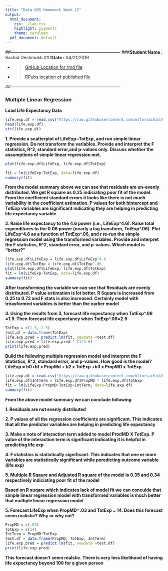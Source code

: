 ```yaml
---
title: "Data 605 Homework Week-12"
output:
  html_document:
    css: ./lab.css
    highlight: pygments
    theme: cerulean
  pdf_document: default
---
```


##---------------------------------------------------------------------------
###**Student Name :** Sachid Deshmukh
###**Date :** 04/21/2019

* > [GitHub Location for rmd 
file](https://github.com/mlforsachid/MSDSQ2Data605/blob/master/Week12/HW-12/SachidVijay.Deshmukh60.Rmd)

* > [RPubs location of published file](http://rpubs.com/sachid/Data605Week12HW)

##---------------------------------------------------------------------------

### Multiple Linear Regression

**Load Life Expectancy Data**

```r
life.exp.df = read.csv("https://raw.githubusercontent.com/mlforsachid/MSDSQ2Data605/master/Week12/HW-12/who.csv")
head(life.exp.df)
str(life.exp.df)
```

**1. Provide a scatterplot of LifeExp~TotExp, and run simple linear regression. Do not transform the variables. Provide and interpret the F statistics, R^2, standard error,and p-values only. Discuss whether the assumptions of simple linear regression met.**

```r
plot(life.exp.df$LifeExp, life.exp.df$TotExp)
```

```r
fit = lm(LifeExp~TotExp, data=life.exp.df)
summary(fit)
```
**From the model summary above we can see that residuals are un-evenly distributed. We get R square as 0.25 indiciating poor fit of the model. From the coefficient standard errors it looks like there is not much variability in the coefficient estimation. P values for both hintercept and TotExp variables are significant indicating they are helping in predicting life expectancy variable**


**2. Raise life expectancy to the 4.6 power (i.e., LifeExp^4.6). Raise total expenditures to the 0.06 power (nearly a log transform, TotExp^.06). Plot LifeExp^4.6 as a function of TotExp^.06, and r re-run the simple regression model using the transformed variables. Provide and interpret the F statistics, R^2, standard error, and p-values. Which model is "better?"**

```r
life.exp.df$LifeExp = life.exp.df$LifeExp^4.6
life.exp.df$TotExp = life.exp.df$TotExp^.06
plot(life.exp.df$LifeExp, life.exp.df$TotExp)
fit = lm(LifeExp~TotExp, data=life.exp.df)
summary(fit)
```

**After transforming the variable we can see that Residuals are evenly distributed. P value estimation is lot better. R Square is increased from 0.25 to 0.72 and F stats is also increased. Certainly model with trnasformed variables is better than the earlier model**


**3. Using the results from 3, forecast life expectancy when TotExp^.06 =1.5. Then forecast life expectancy when TotExp^.06=2.5**

```r
TotExp = c(1.5, 2.5)
test.df = data.frame(TotExp)
life.exp.pred = predict.lm(fit, newdata =test.df)
life.exp.pred = life.exp.pred ^ (1/4.6)
print(life.exp.pred)

```

**Build the following multiple regression model and interpret the F Statistics, R^2, standard error, and p-values. How good is the model? LifeExp = b0+b1 x PropMd + b2 x TotExp +b3 x PropMD x TotExp**

```r
life.exp.df = read.csv("https://raw.githubusercontent.com/mlforsachid/MSDSQ2Data605/master/Week12/HW-12/who.csv")
life.exp.df$IntTerm = life.exp.df$PropMD * life.exp.df$TotExp
fit = lm(LifeExp~PropMD+TotExp+IntTerm, data=life.exp.df)
summary(fit)
```

**From the above model summary we can conclude following**

**1. Residuals are not evenly distributed**

**2. P values of all the regression coefficients are significant. This indicates that all the predictor variables are helping in predicting life expectancy**

**3. Make a note of interaction term added to model ProdMD X TotExp. P value of the interaction term is significant indicating it is helpful in predicting life exp**

**4. F statistics is statistically significant. This indicates that one or more variables are statistically significant while poredicting outcome variable (life exp)**

**5. Multiple R Sqaure and Adjusted R square of the model is 0.35 and 0.34 respectively indiciating poor fit of the model**

**Based on R suqare which indicates lack of model fit we can conculde that simple linear regression model with transformed variables is much better that multiple linear regression model**


**5. Forecast LifeExp when PropMD=.03 and TotExp = 14. Does this forecast seem realistic? Why or why not?**


```r
PropMD = c(.03)
TotExp = c(14)
IntTerm = PropMD*TotExp
test.df = data.frame(PropMD, TotExp, IntTerm)
life.exp.pred = predict.lm(fit, newdata =test.df)
print(life.exp.pred)

```

**This forecast doesn't seem realstic. There is very less likelihood of having life expectancy beyond 100 for a given person**
